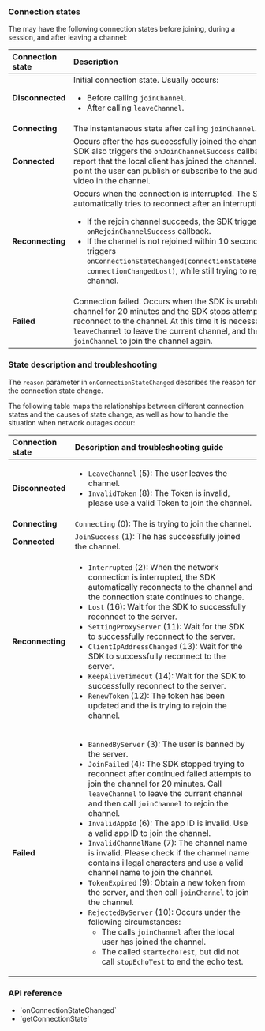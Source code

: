 <PlatformWrapper platform="react-native">

### Connection states

The <Vpl k="CLIENT" /> may have the following connection states before joining, during a session, and after leaving a channel:

|Connection state |Description	|
|:-----------------|:-----------|
|**Disconnected** |Initial connection state. Usually occurs: <ul><li>Before calling `joinChannel`.</li><li>After calling `leaveChannel`.</li></ul> |
|**Connecting** |The instantaneous state after calling `joinChannel`. |
|**Connected** |Occurs after the <Vpl k="CLIENT" /> has successfully joined the channel. The SDK also triggers the `onJoinChannelSuccess` callback to report that the local client has joined the channel. At this point the user can publish or subscribe to the audio and video in the channel. |
|**Reconnecting** |Occurs when the connection is interrupted. The SDK automatically tries to reconnect after an interruption. <ul><li>If the rejoin channel succeeds, the SDK triggers the `onRejoinChannelSuccess` callback.</li><li>If the channel is not rejoined within 10 seconds, the SDK triggers `onConnectionStateChanged(connectionStateReconnecting, connectionChangedLost)`, while still trying to rejoin the channel.</li></ul> |
|**Failed** |Connection failed. Occurs when the SDK is unable to join a channel for 20 minutes and the SDK stops attempting to reconnect to the channel. At this time it is necessary to call `leaveChannel` to leave the current channel, and then call `joinChannel` to join the channel again. |

### State description and troubleshooting

The `reason` parameter in `onConnectionStateChanged` describes the reason for the connection state change.

The following table maps the relationships between different connection states and the causes of state change, as well as how to handle the situation when network outages occur:

|Connection state |Description and troubleshooting guide |
|:-----------------|:-----------|
|**Disconnected** |<ul><li>`LeaveChannel` (5): The user leaves the channel.</li><li>`InvalidToken` (8): The Token is invalid, please use a valid Token to join the channel.</li></ul> |
|**Connecting** |`Connecting` (0): The <Vpl k="CLIENT" /> is trying to join the <Vg k="COMPANY" /> channel. |
|**Connected** |`JoinSuccess` (1): The <Vpl k="CLIENT" /> has successfully joined the channel. |
|**Reconnecting** |<ul><li>`Interrupted` (2): When the network connection is interrupted, the SDK automatically reconnects to the channel and the connection state continues to change.</li><li>`Lost` (16): Wait for the SDK to successfully reconnect to the server.</li><li>`SettingProxyServer` (11): Wait for the SDK to successfully reconnect to the server.</li><li>`ClientIpAddressChanged` (13): Wait for the SDK to successfully reconnect to the server.</li><li>`KeepAliveTimeout` (14): Wait for the SDK to successfully reconnect to the server.</li><li>`RenewToken` (12): The token has been updated and the <Vpl k="CLIENT" /> is trying to rejoin the channel.</li></ul> |
|**Failed** |<ul><li>`BannedByServer` (3): The user is banned by the server.</li><li>`JoinFailed` (4): The SDK stopped trying to reconnect after continued failed attempts to join the channel for 20 minutes. Call `leaveChannel` to leave the current channel and then call `joinChannel` to rejoin the channel.</li><li>`InvalidAppId` (6): The app ID is invalid. Use a valid app ID to join the channel.</li><li>`InvalidChannelName` (7): The channel name is invalid. Please check if the channel name contains illegal characters and use a valid channel name to join the channel.</li><li>`TokenExpired` (9): Obtain a new token from the <Vpl k="CLIENT" /> server, and then call `joinChannel` to join the channel.</li><li>`RejectedByServer` (10): Occurs under the following circumstances:<ul><li>The <Vpl k="CLIENT" /> calls `joinChannel` after the local user has joined the channel.</li><li>The <Vpl k="CLIENT" /> called `startEchoTest`, but did not call `stopEchoTest` to end the echo test.</li></ul></li></ul> |

### API reference

- <Link to="{{Global.API_REF_RN_ROOT}}/callback_irtcengineeventhandler_onconnectionstatechanged.html">`onConnectionStateChanged`</Link>
- <Link to="{{Global.API_REF_RN_ROOT}}/class_irtcengine.html#api_irtcengine_getconnectionstate">`getConnectionState`</Link>

</PlatformWrapper>